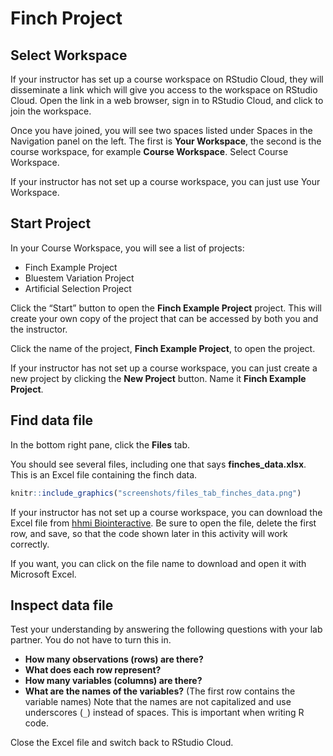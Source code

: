 # Finch Project

## Select Workspace

If your instructor has set up a course workspace on RStudio Cloud, they will disseminate a link which will give you access to the workspace on RStudio Cloud. Open the link in a web browser, sign in to RStudio Cloud, and click to join the workspace.

Once you have joined, you will see two spaces listed under Spaces in the Navigation panel on the left. The first is **Your Workspace**, the second is the course workspace, for example **Course Workspace**. Select Course Workspace.

If your instructor has not set up a course workspace, you can just use Your Workspace.

## Start Project

In your Course Workspace, you will see a list of projects:

- Finch Example Project
- Bluestem Variation Project
- Artificial Selection Project

Click the "Start" button to open the **Finch Example Project** project. This will create your own copy of the project that can be accessed by both you and the instructor.

Click the name of the project, **Finch Example Project**, to open the project.

If your instructor has not set up a course workspace, you can just create a new project by clicking the **New Project** button. Name it **Finch Example Project**.

## Find data file

In the bottom right pane, click the **Files** tab.

You should see several files, including one that says **finches_data.xlsx**. This is an Excel file containing the finch data.

```r
knitr::include_graphics("screenshots/files_tab_finches_data.png")
```

If your instructor has not set up a course workspace, you can download the Excel file from [hhmi Biointeractive](https://www.biointeractive.org/classroom-resources/effects-natural-selection-finch-beak-size). Be sure to open the file, delete the first row, and save, so that the code shown later in this activity will work correctly.

If you want, you can click on the file name to download and open it with Microsoft Excel. 

## Inspect data file

Test your understanding by answering the following questions with your lab partner. You do not have to turn this in.

- **How many observations (rows) are there?**
- **What does each row represent?**
- **How many variables (columns) are there?**
- **What are the names of the variables?** (The first row contains the variable names) Note that the names are not capitalized and use underscores (`_`) instead of spaces. This is important when writing R code.

Close the Excel file and switch back to RStudio Cloud.

